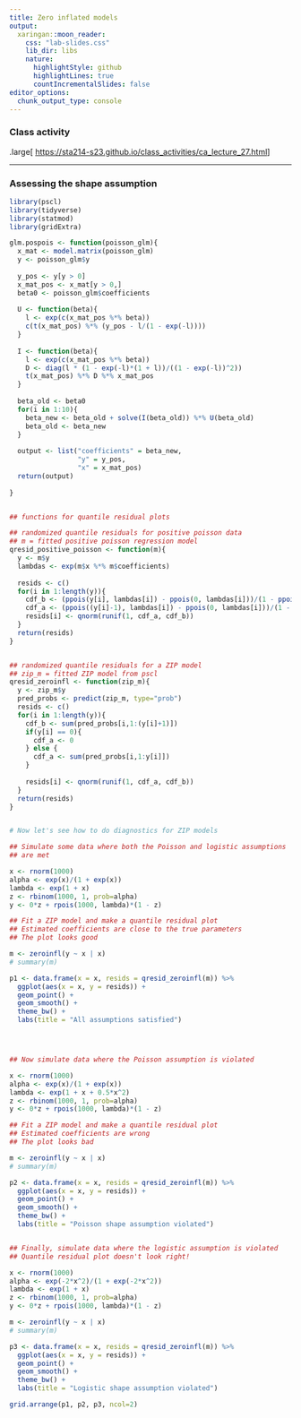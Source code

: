 ```yaml
---
title: Zero inflated models
output:
  xaringan::moon_reader:
    css: "lab-slides.css"
    lib_dir: libs
    nature:
      highlightStyle: github
      highlightLines: true
      countIncrementalSlides: false
editor_options: 
  chunk_output_type: console
---
```


### Class activity

.large[
[https://sta214-s23.github.io/class_activities/ca_lecture_27.html](https://sta214-s23.github.io/class_activities/ca_lecture_27.html)
]

---

### Assessing the shape assumption

```r
library(pscl)
library(tidyverse)
library(statmod)
library(gridExtra)

glm.pospois <- function(poisson_glm){
  x_mat <- model.matrix(poisson_glm)
  y <- poisson_glm$y
  
  y_pos <- y[y > 0]
  x_mat_pos <- x_mat[y > 0,]
  beta0 <- poisson_glm$coefficients
  
  U <- function(beta){
    l <- exp(c(x_mat_pos %*% beta))
    c(t(x_mat_pos) %*% (y_pos - l/(1 - exp(-l))))
  }
  
  I <- function(beta){
    l <- exp(c(x_mat_pos %*% beta))
    D <- diag(l * (1 - exp(-l)*(1 + l))/((1 - exp(-l))^2))
    t(x_mat_pos) %*% D %*% x_mat_pos
  }
  
  beta_old <- beta0
  for(i in 1:10){
    beta_new <- beta_old + solve(I(beta_old)) %*% U(beta_old)
    beta_old <- beta_new
  }
  
  output <- list("coefficients" = beta_new,
                 "y" = y_pos,
                 "x" = x_mat_pos)
  return(output)
  
}


## functions for quantile residual plots

## randomized quantile residuals for positive poisson data
## m = fitted positive poisson regression model
qresid_positive_poisson <- function(m){
  y <- m$y
  lambdas <- exp(m$x %*% m$coefficients)
  
  resids <- c()
  for(i in 1:length(y)){
    cdf_b <- (ppois(y[i], lambdas[i]) - ppois(0, lambdas[i]))/(1 - ppois(0, lambdas[i]))
    cdf_a <- (ppois((y[i]-1), lambdas[i]) - ppois(0, lambdas[i]))/(1 - ppois(0, lambdas[i]))
    resids[i] <- qnorm(runif(1, cdf_a, cdf_b))
  }
  return(resids)
}


## randomized quantile residuals for a ZIP model
## zip_m = fitted ZIP model from pscl
qresid_zeroinfl <- function(zip_m){
  y <- zip_m$y
  pred_probs <- predict(zip_m, type="prob")
  resids <- c()
  for(i in 1:length(y)){
    cdf_b <- sum(pred_probs[i,1:(y[i]+1)])
    if(y[i] == 0){
      cdf_a <- 0
    } else {
      cdf_a <- sum(pred_probs[i,1:y[i]])
    }
    
    resids[i] <- qnorm(runif(1, cdf_a, cdf_b))
  }
  return(resids)
}


# Now let's see how to do diagnostics for ZIP models

## Simulate some data where both the Poisson and logistic assumptions
## are met

x <- rnorm(1000)
alpha <- exp(x)/(1 + exp(x))
lambda <- exp(1 + x)
z <- rbinom(1000, 1, prob=alpha)
y <- 0*z + rpois(1000, lambda)*(1 - z)

## Fit a ZIP model and make a quantile residual plot
## Estimated coefficients are close to the true parameters
## The plot looks good

m <- zeroinfl(y ~ x | x)
# summary(m)

p1 <- data.frame(x = x, resids = qresid_zeroinfl(m)) %>%
  ggplot(aes(x = x, y = resids)) +
  geom_point() +
  geom_smooth() +
  theme_bw() +
  labs(title = "All assumptions satisfied")




## Now simulate data where the Poisson assumption is violated

x <- rnorm(1000)
alpha <- exp(x)/(1 + exp(x))
lambda <- exp(1 + x + 0.5*x^2)
z <- rbinom(1000, 1, prob=alpha)
y <- 0*z + rpois(1000, lambda)*(1 - z)

## Fit a ZIP model and make a quantile residual plot
## Estimated coefficients are wrong
## The plot looks bad

m <- zeroinfl(y ~ x | x)
# summary(m)

p2 <- data.frame(x = x, resids = qresid_zeroinfl(m)) %>%
  ggplot(aes(x = x, y = resids)) +
  geom_point() +
  geom_smooth() +
  theme_bw() +
  labs(title = "Poisson shape assumption violated")


## Finally, simulate data where the logistic assumption is violated
## Quantile residual plot doesn't look right!

x <- rnorm(1000)
alpha <- exp(-2*x^2)/(1 + exp(-2*x^2))
lambda <- exp(1 + x)
z <- rbinom(1000, 1, prob=alpha)
y <- 0*z + rpois(1000, lambda)*(1 - z)

m <- zeroinfl(y ~ x | x)
# summary(m)

p3 <- data.frame(x = x, resids = qresid_zeroinfl(m)) %>%
  ggplot(aes(x = x, y = resids)) +
  geom_point() +
  geom_smooth() +
  theme_bw() +
  labs(title = "Logistic shape assumption violated")

grid.arrange(p1, p2, p3, ncol=2)
```